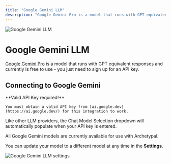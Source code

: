 ```yaml
---
title: "Google Gemini LLM"
description: "Google Gemini Pro is a model that runs with GPT equivalent responses and currently is free to use."
---
```



<Image
  src="/images/anythingllm-setup/llm-configuration/cloud/google-gemini/header-image.png"
  height={1080}
  width={1920}
  quality={100}
  alt="Google Gemini LLM"
/>

# Google Gemini LLM

[Google Gemini Pro](https://ai.google.dev/) is a model that runs with GPT equivalent responses and currently is free to use - you just need to sign up for an API key.

## Connecting to Google Gemini

<Callout type="info" emoji="️💡">
  **Valid API Key required!**

    You must obtain a valid API key from [ai.google.dev](https://ai.google.dev/) for this integration to work.

</Callout>

Like other LLM providers, the Chat Model Selection dropdown will automatically populate when your API key is entered.

All Google Gemini models are currently available for use with Archetypal.

You can update your model to a different model at any time in the **Settings**.

<Image
  src="/images/anythingllm-setup/llm-configuration/cloud/google-gemini/gemini-llm.png"
  height={1080}
  width={1920}
  quality={100}
  alt="Google Gemini LLM settings"
/>
